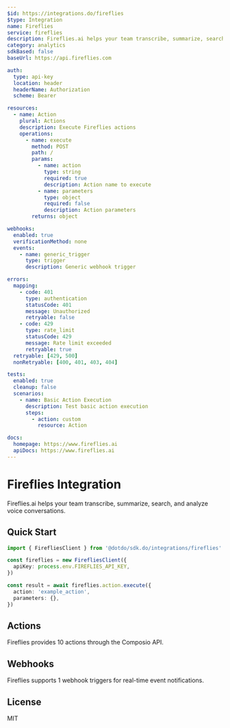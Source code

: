 ```yaml
---
$id: https://integrations.do/fireflies
$type: Integration
name: Fireflies
service: fireflies
description: Fireflies.ai helps your team transcribe, summarize, search, and analyze voice conversations.
category: analytics
sdkBased: false
baseUrl: https://api.fireflies.com

auth:
  type: api-key
  location: header
  headerName: Authorization
  scheme: Bearer

resources:
  - name: Action
    plural: Actions
    description: Execute Fireflies actions
    operations:
      - name: execute
        method: POST
        path: /
        params:
          - name: action
            type: string
            required: true
            description: Action name to execute
          - name: parameters
            type: object
            required: false
            description: Action parameters
        returns: object

webhooks:
  enabled: true
  verificationMethod: none
  events:
    - name: generic_trigger
      type: trigger
      description: Generic webhook trigger

errors:
  mapping:
    - code: 401
      type: authentication
      statusCode: 401
      message: Unauthorized
      retryable: false
    - code: 429
      type: rate_limit
      statusCode: 429
      message: Rate limit exceeded
      retryable: true
  retryable: [429, 500]
  nonRetryable: [400, 401, 403, 404]

tests:
  enabled: true
  cleanup: false
  scenarios:
    - name: Basic Action Execution
      description: Test basic action execution
      steps:
        - action: custom
          resource: Action

docs:
  homepage: https://www.fireflies.ai
  apiDocs: https://www.fireflies.ai
---
```


# Fireflies Integration

Fireflies.ai helps your team transcribe, summarize, search, and analyze voice conversations.

## Quick Start

```typescript
import { FirefliesClient } from '@dotdo/sdk.do/integrations/fireflies'

const fireflies = new FirefliesClient({
  apiKey: process.env.FIREFLIES_API_KEY,
})

const result = await fireflies.action.execute({
  action: 'example_action',
  parameters: {},
})
```

## Actions

Fireflies provides 10 actions through the Composio API.

## Webhooks

Fireflies supports 1 webhook triggers for real-time event notifications.

## License

MIT
